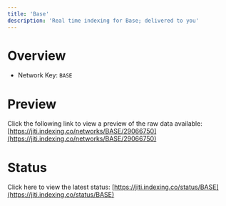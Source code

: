 ```yaml
---
title: 'Base'
description: 'Real time indexing for Base; delivered to you'
---
```


# Overview
- Network Key: `BASE`

# Preview
Click the following link to view a preview of the raw data available: [https://jiti.indexing.co/networks/BASE/29066750](https://jiti.indexing.co/networks/BASE/29066750)

# Status
Click here to view the latest status: [https://jiti.indexing.co/status/BASE](https://jiti.indexing.co/status/BASE)
